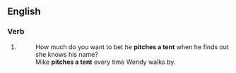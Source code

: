 ==English==

===Verb===
{{head|en|verb form}}

# {{en-third-person singular of|pitch a tent}}
#: How much do you want to bet he '''pitches a tent''' when he finds out she knows his name?
#: Mike '''pitches a tent''' every time Wendy walks by.